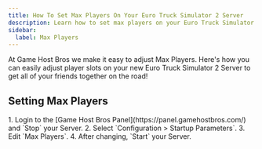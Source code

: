 ```yaml
---
title: How To Set Max Players On Your Euro Truck Simulator 2 Server
description: Learn how to set max players on your Euro Truck Simulator 2 Server
sidebar:
  label: Max Players
---
```


At Game Host Bros we make it easy to adjust Max Players. Here's how you can easily adjust player slots on your new Euro Truck Simulator 2 Server to get all of your friends together on the road!

## Setting Max Players

<Steps>
1. Login to the [Game Host Bros Panel](https://panel.gamehostbros.com/) and `Stop` your Server.
2. Select `Configuration > Startup Parameters`.
3. Edit `Max Players`.
4. After changing, `Start` your Server.
</Steps>
